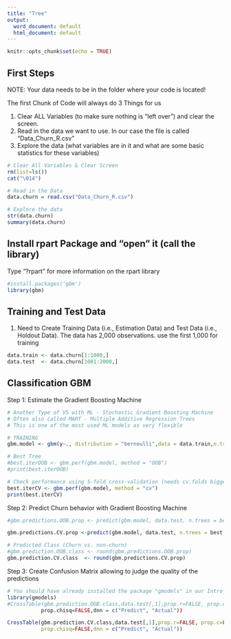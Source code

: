 ```yaml
---
title: "Tree"
output:
  word_document: default
  html_document: default
---
```


```r
knitr::opts_chunk$set(echo = TRUE)
```

## First Steps 

NOTE: Your data needs to be in the folder where your code is located!

The first Chunk of Code will always do 3 Things for us

1) Clear ALL Variables (to make sure nothing is "left over") and clear the      screen. 
2) Read in the data we want to use. In our case the file is called              "Data_Churn_R.csv"
3) Explore the data (what variables are in it and what are some basic           statistics for these variables)

```r

# Clear All Variables & Clear Screen
rm(list=ls())
cat("\014")

# Read in the Data
data.churn = read.csv("Data_Churn_R.csv")

# Explore the data
str(data.churn)
summary(data.churn)
```


## Install rpart Package and "open" it (call the library)
Type "?rpart" for more information on the rpart library

```r

#install.packages('gbm')
library(gbm)
```


## Training and Test Data 

1) Need to Create Training Data (i.e., Estimation Data) and Test Data (i.e., Holdout Data). The data has 2,000 observations. use the first 1,000 for training

```r

data.train <- data.churn[1:1000,]
data.test  <- data.churn[1001:2000,]
```

## Classification GBM

Step 1: Estimate the Gradient Boosting Machine 

```r
# Another Type of VS with ML - Stochastic Gradient Boosting Machine
# Often also called MART - Multiple Additive Regression Trees
# This is one of the most used ML models as very flexible

# TRAINING
gbm.model <- gbm(y~., distribution = "bernoulli",data = data.train,n.trees =  15000,cv.folds = 5,interaction.depth = 5)

# Best Tree
#best.iterOOB <- gbm.perf(gbm.model, method = "OOB")
#print(best.iterOOB)

# Check performance using 5-fold cross-validation (needs cv.folds bigger 1)
best.iterCV <- gbm.perf(gbm.model, method = "cv")
print(best.iterCV)


```

Step 2: Predict Churn behavior with Gradient Boosting Machine

```r

#gbm.predictions.OOB.prop <- predict(gbm.model, data.test, n.trees = best.iterOOB, type = "response")

gbm.predictions.CV.prop <-predict(gbm.model, data.test, n.trees = best.iterCV, type = "response")

# Predicted Class (Churn vs. non-churn)
#gbm.prediction.OOB.class <- round(gbm.predictions.OOB.prop)
gbm.prediction.CV.class  <- round(gbm.predictions.CV.prop)

```

Step 3: Create Confusion Matrix allowing to judge the quality of the predictions

```r
# You should have already installed the package "gmodels" in our Intro_R code
library(gmodels)
#CrossTable(gbm.prediction.OOB.class,data.test[,1],prop.r=FALSE, prop.c=FALSE,prop.t=FALSE,
           prop.chisq=FALSE,dnn = c("Predict", "Actual"))

CrossTable(gbm.prediction.CV.class,data.test[,1],prop.r=FALSE, prop.c=FALSE,prop.t=FALSE,
           prop.chisq=FALSE,dnn = c("Predict", "Actual"))
```





